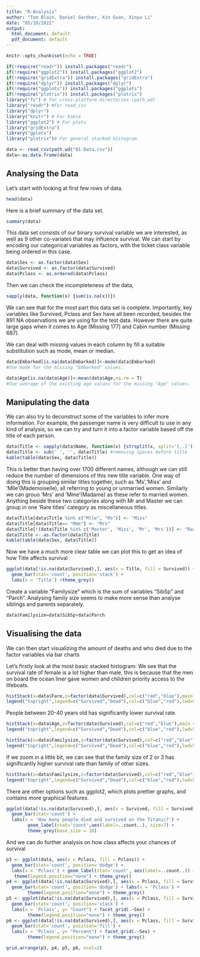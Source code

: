 ```yaml
---
title: "R-Analysis"
author: "Tom Blain, Daniel Gardner, Xin Guan, Xinyu Li"
date: "05/10/2022"
output:
  html_document: default
  pdf_document: default
---
```

```r
knitr::opts_chunk$set(echo = TRUE)
```
```r
if(!require("readr")) install.packages("readr")
if(!require("ggplot2")) install.packages("ggplot2")
if(!require("gridExtra")) install.packages("gridExtra")
if(!require("dplyr")) install.packages("dplyr")
if(!require("ggplots")) install.packages("ggplots")
if(!require("plotrix")) install.packages("plotrix")
library("fs") # for cross-platform directories (path_wd)
library("readr") #For read_csv
library("dplyr")
library("knitr") # For kable 
library("ggplot2") # For plots
library("gridExtra")
library("gplots")
library("plotrix")# For general stacked histogram
```
```r
data <- read_csv(path_wd("01-Data.csv"))
data<-as.data.frame(data)
```

## Analysing the Data

Let's start with looking at first few rows of data.
```r
head(data)
```

Here is a brief summary of the data set.
```r
summary(data)
```

This data set consists of our binary survival variable we are interested, as well as 9 other co-variates that may influence survival. We can start by encoding our categorical variables as factors, with the ticket class variable being ordered in this case.

```r
data$Sex <- as.factor(data$Sex)
data$Survived <- as.factor(data$Survived)
data$Pclass <- as.ordered(data$Pclass)
```

Then we can check the incompleteness of the data,

```r
sapply(data, function(x) {sum(is.na(x))})
```
We can see that for the most part this data set is complete. Importantly, key variables like Survived, Pclass and Sex have all been recorded, besides the 891 NA observations we are using for the test data. However there are quite large gaps when it comes to Age (Missing 177) and Cabin number (Missing 687).

We can deal with missing values in each column by fill a suitable substitution such as mode, mean or median.
```r
data$Embarked[is.na(data$Embarked)]<-mode(data$Embarked) 
#Use mode for the missing "Embarked" values.

data$Age[is.na(data$Age)]<-mean(data$Age,na.rm = T)
#Use average of the existing age values for the missing "Age" values.
```

## Manipulating the data

We can also try to deconstruct some of the variables to infer more information. For example, the passenger name is very difficult to use in any kind of analysis, so we can try and turn it into a factor variable based off the title of each person. 

```r
data$Title <- sapply(data$Name, function(x) {strsplit(x, split='[,.]')[[1]][2]})
data$Title <- sub(' ', '', data$Title) #removing spaces before title
kable(table(data$Sex, data$Title))
```

This is better than having over 1700 different names, although we can still reduce the number of dimensions of this new title variable. One way of doing this is grouping similar titles together, such as 'Ms','Miss' and 'Mlle'(Mademoiselle), all referring to young or unmarried women. Similarly we can grouo 'Mrs' and 'Mme'(Madame) as these refer to married women. Anything beside these two categories along with Mr and Master we can group in one 'Rare titles' category as miscellaneous titles.

```r
data$Title[data$Title %in% c("Mlle", "Ms")] <- "Miss"
data$Title[data$Title== "Mme"] <- "Mrs"
data$Title[!(data$Title %in% c('Master', 'Miss', 'Mr', 'Mrs'))] <- "Rare Title"
data$Title <- as.factor(data$Title)
kable(table(data$Sex, data$Title))
```
Now we have a much more clear table we can plot this to get an idea of how Title affects survival

```r
ggplot(data[!is.na(data$Survived),], aes(x = Title, fill = Survived)) +
  geom_bar(stat='count', position='stack') +
  labs(x = 'Title') +theme_grey()
```

Create a variable "Familysize" which is the sum of variables "SibSp" and "Parch". Analysing family size seems to make more sense than analyse siblings and parents separately.
```r
data$Familysize=data$SibSp+data$Parch
```

## Visualising the data

We can then start visualizing the amount of deaths and who died due to the factor variables via bar charts

Let's firstly look at the most basic stacked histogram:
We see that the survival rate of female is a lot higher than male, this is because that the men on board the ocean liner gave women and children priority access to the lifeboats.
```r
histStack(x=data$Fare,z=factor(data$Survived),col=c("red","blue"),main = "Fare Histogram by Survived",ylim=c(0,800))
legend("topright",legend=c("Survived","Dead"),col=c("blue","red"),lwd=5,cex=0.5) #Add legend to indicates data for Survived and Dead
```

People between 20-40 years old has significantly lower  survival rate. 
```r
histStack(x=data$Age,z=factor(data$Survived),col=c("red","blue"),main = "Age Histogram by Survived",ylim=c(0,400))
legend("topright",legend=c("Survived","Dead"),col=c("blue","red"),lwd=5,cex=0.5)
```


```r
histStack(x=data$Familysize,z=factor(data$Survived),col=c("red","blue"),main = "Family size Histogram by Survived")
legend("topright",legend=c("Survived","Dead"),col=c("blue","red"),lwd=5,cex=0.5)
```

If we zoom in a little bit, we can see that the family size of 2 or 3 has significantly higher survival rate than family of other sizes.

```r
histStack(x=data$Familysize,z=factor(data$Survived),col=c("red","blue"),main = "Family size Histogram by Survived",xlim=c(1,10),ylim=c(0,100))
legend("topright",legend=c("Survived","Dead"),col=c("blue","red"),lwd=5,cex=0.5)
```

There are other options such as ggplot2, which plots prettier graphs, and contains more graphical features.

```r
ggplot(data[!is.na(data$Survived),], aes(x = Survived, fill = Survived)) +
  geom_bar(stat='count') +
  labs(x = 'How many people died and survived on the Titanic?') +
        geom_label(stat='count',aes(label=..count..), size=7) +
        theme_grey(base_size = 18)
```

And we can do further analysis on how class affects your chances of survival

```r
p3 <- ggplot(data, aes(x = Pclass, fill = Pclass)) +
  geom_bar(stat='count', position='dodge') +
  labs(x = 'Pclass') + geom_label(stat='count', aes(label=..count..)) +
   theme(legend.position="none") + theme_grey()     
p4 <- ggplot(data[!is.na(data$Survived),], aes(x = Pclass, fill = Survived)) +
  geom_bar(stat='count', position='dodge') + labs(x = 'Pclass') +
        theme(legend.position="none") + theme_grey()
p5 <- ggplot(data[!is.na(data$Survived),], aes(x = Pclass, fill = Survived)) +
  geom_bar(stat='count', position='stack') +
  labs(x = 'Pclass', y= "Count") + facet_grid(.~Sex) +
        theme(legend.position="none") + theme_grey()
p6 <- ggplot(data[!is.na(data$Survived),], aes(x = Pclass, fill = Survived)) +
  geom_bar(stat='count', position='fill') +
  labs(x = 'Pclass', y= "Percent") + facet_grid(.~Sex) +
        theme(legend.position="none") + theme_grey()

grid.arrange(p3, p4, p5, p6, ncol=2)
```
